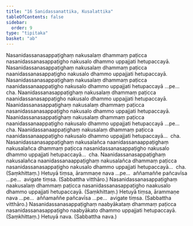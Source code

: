 ```yaml
---
title: "16 Sanidassanattika, Kusalattika"
tableOfContents: false
sidebar:
  order: 9
type: "tipitaka"
basket: "ab"
---
```



<DynamicBreadcrumb />

<Division number="63">

<Paragraph number="136">
Nasanidassanasappaṭighaṃ nakusalaṃ dhammaṃ paṭicca nasanidassanasappaṭigho nakusalo dhammo uppajjati hetupaccayā. Nasanidassanasappaṭighaṃ nakusalaṃ dhammaṃ paṭicca naanidassanasappaṭigho nakusalo dhammo uppajjati hetupaccayā. Nasanidassanasappaṭighaṃ nakusalaṃ dhammaṃ paṭicca naanidassanaappaṭigho nakusalo dhammo uppajjati hetupaccayā …pe…  cha.
</Paragraph>

<Paragraph number="137">
Naanidassanasappaṭighaṃ nakusalaṃ dhammaṃ paṭicca naanidassanasappaṭigho nakusalo dhammo uppajjati hetupaccayā. Naanidassanasappaṭighaṃ nakusalaṃ dhammaṃ paṭicca nasanidassanasappaṭigho nakusalo dhammo uppajjati hetupaccayā. Naanidassanasappaṭighaṃ nakusalaṃ dhammaṃ paṭicca naanidassanaappaṭigho nakusalo dhammo uppajjati hetupaccayā …pe…  cha.
</Paragraph>

<Paragraph number="138">
Naanidassanaappaṭighaṃ nakusalaṃ dhammaṃ paṭicca naanidassanaappaṭigho nakusalo dhammo uppajjati hetupaccayā…  cha.
</Paragraph>

<Paragraph number="139">
Nasanidassanasappaṭighaṃ nakusalañca naanidassanaappaṭighaṃ nakusalañca dhammaṃ paṭicca nasanidassanasappaṭigho nakusalo dhammo uppajjati hetupaccayā…  cha.
</Paragraph>

<Paragraph number="140">
Naanidassanasappaṭighaṃ nakusalañca naanidassanaappaṭighaṃ nakusalañca dhammaṃ paṭicca nasanidassanasappaṭigho nakusalo dhammo uppajjati hetupaccayā…  cha. (Saṃkhittaṃ.)
</Paragraph>

<Paragraph number="141">
Hetuyā tiṃsa, ārammaṇe nava …pe…  aññamaññe pañcavīsa …pe…  avigate tiṃsa. (Sabbattha vitthāro.)
</Paragraph>

</Division>
<Division number="64">

<Paragraph number="142">
Nasanidassanasappaṭighaṃ naakusalaṃ dhammaṃ paṭicca nasanidassanasappaṭigho naakusalo dhammo uppajjati hetupaccayā. (Saṃkhittaṃ.)
</Paragraph>

<Paragraph number="143">
Hetuyā tiṃsa, ārammaṇe nava …pe…  aññamaññe pañcavīsa …pe…  avigate tiṃsa. (Sabbattha vitthāro.)
</Paragraph>

</Division>
<Division number="65">

<Paragraph number="144">
Nasanidassanasappaṭighaṃ naabyākataṃ dhammaṃ paṭicca nasanidassanasappaṭigho naabyākato dhammo uppajjati hetupaccayā. (Saṃkhittaṃ.)
</Paragraph>

<Paragraph number="145">
Hetuyā nava. (Sabbattha nava.)
</Paragraph>
</Division>